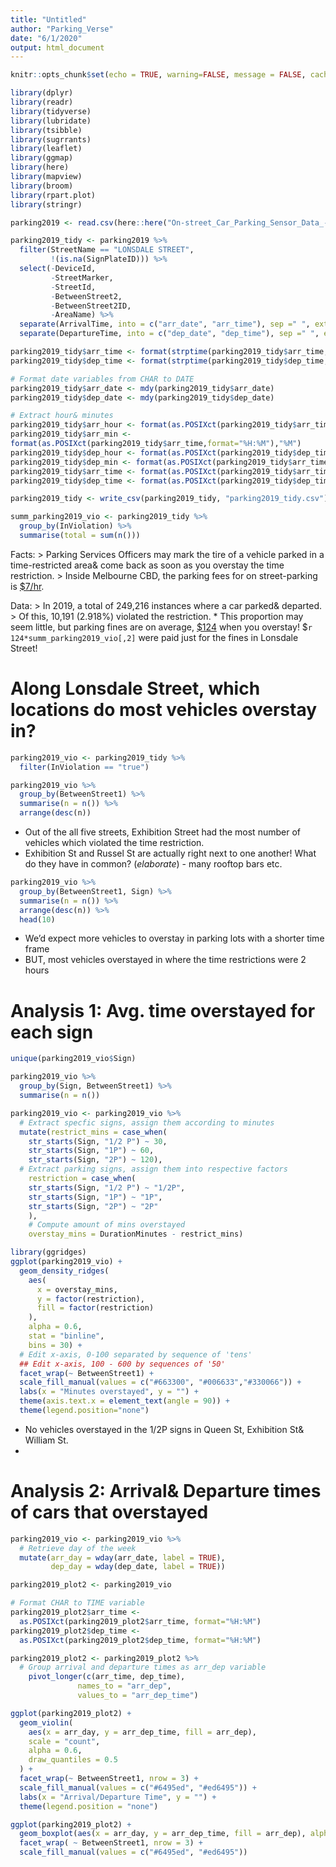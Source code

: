 ```yaml
---
title: "Untitled"
author: "Parking_Verse"
date: "6/1/2020"
output: html_document
---
```


```r
knitr::opts_chunk$set(echo = TRUE, warning=FALSE, message = FALSE, cache=TRUE)
```

```r
library(dplyr)
library(readr)
library(tidyverse)
library(lubridate)
library(tsibble)
library(sugrrants)
library(leaflet)
library(ggmap)
library(here)
library(mapview)
library(broom)
library(rpart.plot)
library(stringr)
```

```r
parking2019 <- read.csv(here::here("On-street_Car_Parking_Sensor_Data_-_2019.csv"))
```

```r
parking2019_tidy <- parking2019 %>%
  filter(StreetName == "LONSDALE STREET",
         !(is.na(SignPlateID))) %>%  
  select(-DeviceId,
         -StreetMarker,
         -StreetId,
         -BetweenStreet2,
         -BetweenStreet2ID,
         -AreaName) %>%
  separate(ArrivalTime, into = c("arr_date", "arr_time"), sep =" ", extra = "merge") %>% 
  separate(DepartureTime, into = c("dep_date", "dep_time"), sep =" ", extra = "merge")

parking2019_tidy$arr_time <- format(strptime(parking2019_tidy$arr_time, "%I:%M:%S %p"), "%H:%M")
parking2019_tidy$dep_time <- format(strptime(parking2019_tidy$dep_time, "%I:%M:%S %p"), "%H:%M")

# Format date variables from CHAR to DATE 
parking2019_tidy$arr_date <- mdy(parking2019_tidy$arr_date)
parking2019_tidy$dep_date <- mdy(parking2019_tidy$dep_date)

# Extract hour& minutes 
parking2019_tidy$arr_hour <- format(as.POSIXct(parking2019_tidy$arr_time,format="%H:%M"),"%H")
parking2019_tidy$arr_min <- 
format(as.POSIXct(parking2019_tidy$arr_time,format="%H:%M"),"%M")
parking2019_tidy$dep_hour <- format(as.POSIXct(parking2019_tidy$dep_time,format="%H:%M"),"%H")
parking2019_tidy$dep_min <- format(as.POSIXct(parking2019_tidy$arr_time,format="%H:%M"),"%M")
parking2019_tidy$arr_time <- format(as.POSIXct(parking2019_tidy$arr_time,format="%H:%M"),"%H: %M")
parking2019_tidy$dep_time <- format(as.POSIXct(parking2019_tidy$dep_time,format="%H:%M"),"%H: %M")
```

```r
parking2019_tidy <- write_csv(parking2019_tidy, "parking2019_tidy.csv")
```

```r
summ_parking2019_vio <- parking2019_tidy %>%
  group_by(InViolation) %>%
  summarise(total = sum(n()))
```

Facts:
> Parking Services Officers may mark the tire of a vehicle parked in a time-restricted area& come back as soon as you overstay the time restriction.
> Inside Melbourne CBD, the parking fees for on street-parking is [$7/hr](https://www.melbourne.vic.gov.au/parking-and-transport/parking/parking-locations-fees/Pages/parking-locations-and-fees.aspx).

Data:
> In 2019, a total of 249,216 instances where a car parked& departed.
> Of this, 10,191 (2.918%) violated the restriction.
* This proportion may seem little, but parking fines are on average, [$124](https://www.melbourne.vic.gov.au/parking-and-transport/parking/parking-fines/Pages/default.aspx#:~:text=Penalty%20amounts%E2%80%8B,State%20Government%20and%20increase%20annually.) when you overstay! $`r 124*summ_parking2019_vio[,2]` were paid just for the fines in Lonsdale Street!


# Along Lonsdale Street, which locations do most vehicles overstay in?

```r
parking2019_vio <- parking2019_tidy %>%
  filter(InViolation == "true")
```

```r
parking2019_vio %>%
  group_by(BetweenStreet1) %>%
  summarise(n = n()) %>%
  arrange(desc(n))
```

* Out of the all five streets, Exhibition Street had the most number of vehicles which violated the time restriction.
* Exhibition St and Russel St are actually right next to one another! What do they have in common? (*elaborate*) - many rooftop bars etc.

```r
parking2019_vio %>%
  group_by(BetweenStreet1, Sign) %>%
  summarise(n = n()) %>%
  arrange(desc(n)) %>%
  head(10)
```

* We'd expect more vehicles to overstay in parking lots with a shorter time frame
* BUT, most vehicles overstayed in where the time restrictions were 2 hours


# Analysis 1: Avg. time overstayed for each sign
```r
unique(parking2019_vio$Sign)

parking2019_vio %>%
  group_by(Sign, BetweenStreet1) %>%
  summarise(n = n())
```

```r
parking2019_vio <- parking2019_vio %>%
  # Extract specfic signs, assign them according to minutes
  mutate(restrict_mins = case_when(
    str_starts(Sign, "1/2 P") ~ 30, 
    str_starts(Sign, "1P") ~ 60,
    str_starts(Sign, "2P") ~ 120),
  # Extract parking signs, assign them into respective factors 
    restriction = case_when(
    str_starts(Sign, "1/2 P") ~ "1/2P", 
    str_starts(Sign, "1P") ~ "1P",
    str_starts(Sign, "2P") ~ "2P"
    ),
    # Compute amount of mins overstayed
    overstay_mins = DurationMinutes - restrict_mins)
```

```r
library(ggridges)
ggplot(parking2019_vio) +
  geom_density_ridges(
    aes(
      x = overstay_mins,
      y = factor(restriction),
      fill = factor(restriction)
    ),
    alpha = 0.6,
    stat = "binline",  
    bins = 30) +
  # Edit x-axis, 0-100 separated by sequence of 'tens' 
  ## Edit x-axis, 100 - 600 by sequences of '50' 
  facet_wrap(~ BetweenStreet1) +
  scale_fill_manual(values = c("#663300", "#006633","#330066")) +
  labs(x = "Minutes overstayed", y = "") +
  theme(axis.text.x = element_text(angle = 90)) +
  theme(legend.position="none")
```

* No vehicles overstayed in the 1/2P signs in Queen St, Exhibition St& William St.
*

# Analysis 2: Arrival& Departure times of cars that overstayed
```r
parking2019_vio <- parking2019_vio %>%
  # Retrieve day of the week 
  mutate(arr_day = wday(arr_date, label = TRUE),
         dep_day = wday(dep_date, label = TRUE)) 
```

```r
parking2019_plot2 <- parking2019_vio 

# Format CHAR to TIME variable  
parking2019_plot2$arr_time <- 
  as.POSIXct(parking2019_plot2$arr_time, format="%H:%M")
parking2019_plot2$dep_time <-
  as.POSIXct(parking2019_plot2$dep_time, format="%H:%M")

parking2019_plot2 <- parking2019_plot2 %>%
  # Group arrival and departure times as arr_dep variable
    pivot_longer(c(arr_time, dep_time), 
               names_to = "arr_dep",
               values_to = "arr_dep_time")
```

```r
ggplot(parking2019_plot2) +
  geom_violin(
    aes(x = arr_day, y = arr_dep_time, fill = arr_dep),
    scale = "count",
    alpha = 0.6,
    draw_quantiles = 0.5
  ) +
  facet_wrap(~ BetweenStreet1, nrow = 3) +
  scale_fill_manual(values = c("#6495ed", "#ed6495")) +
  labs(x = "Arrival/Departure Time", y = "") +
  theme(legend.position = "none") 
```

```r
ggplot(parking2019_plot2) +
  geom_boxplot(aes(x = arr_day, y = arr_dep_time, fill = arr_dep), alpha = 0.6) +
  facet_wrap( ~ BetweenStreet1, nrow = 3) +
  scale_fill_manual(values = c("#6495ed", "#ed6495"))
```

